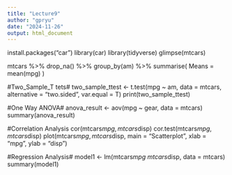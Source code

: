 ---
title: "Lecture9"
author: "gpryu"
date: "2024-11-26"
output: html_document
---

install.packages("car")
library(car)
library(tidyverse)
glimpse(mtcars)

mtcars %>%
  drop_na() %>%
  group_by(am) %>%
  summarise(
    Means = mean(mpg)
  )


#Two_Sample_T tets#
two_sample_ttest <- t.test(mpg ~ am, data = mtcars, alternative = "two.sided", var.equal = T)
print(two_sample_ttest)

#One Way ANOVA#
anova_result <- aov(mpg ~ gear, data = mtcars)
summary(anova_result)

#Correlation Analysis
cor(mtcars$mpg, mtcars$disp)
cor.test(mtcars$mpg, mtcars$disp)
plot(mtcars$mpg, mtcars$disp, main = "Scatterplot", xlab = "mpg", ylab = "disp")

#Regression Analysis#
model1 <- lm(mtcars$mpg ~  mtcars$disp, data = mtcars)
summary(model1)